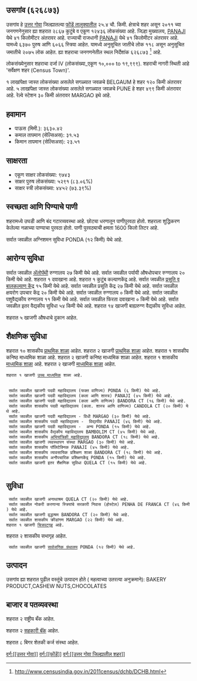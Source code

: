 {{माहितीचौकट भारतीय न्यायक्षेत्र
|प्रकार=शहर 
|जनगणना_स्थलनिर्देशांक=626873
|स्थानिक_नाव=उसगांव
|तालुका_नाव=फोंडें
|जिल्हा_नाव=उत्तर गोवा
|राज्य_नाव =गोवा
|विभाग=
|जिल्हा=[[उत्तर गोवा]]
|तालुका_नावे =[[फोंडें]]
|जवळचे_शहर =[[BELGAUM]]
|अक्षांश=
|रेखांश=
|शोधक_स्थान =right
|क्षेत्रफळ_एकूण=25.4
|उंची=
|लोकसंख्या_एकूण=12436
|लोकसंख्या_वर्ष=2011
|लोकसंख्या_घनता=489
|लोकसंख्या_पुरुष=6370
|लोकसंख्या_स्त्री=6066
|लिंग_गुणोत्तर=952
|अधिकृत_भाषा=[[कोंकणी, मराठी]]
}}

== उसगांव (६२६८७३) ==

उसगांव हे [[उत्तर गोवा जिल्हा | उत्तर गोवा]] जिल्ह्यातल्या [[फोंडें | फोंडें तालुक्यातील]] २५.४ चौ. किमी. क्षेत्राचे शहर असून २०११ च्या जनगणनेनुसार ह्या शहरात २८६७ कुटुंबे व एकूण १२४३६ लोकसंख्या आहे. जिल्हा मुख्यालय, [[PANAJI]] येथे ४१ किलोमीटर अंतरावर आहे. राज्याची राजधानी [[PANAJI]] येथे ४१ किलोमीटर अंतरावर आहे.   यामध्ये ६३७० पुरुष आणि ६०६६ स्त्रिया आहेत. यामध्ये अनुसूचित जातीचे लोक ११८ असून अनुसूचित जमातीचे २०७५ लोक आहेत. ह्या शहराचा जनगणनेतील स्थल निर्देशांक ६२६८७३  <ref>http://www.censusindia.gov.in/2011census/dchb/DCHB.html</ref> आहे.

लोकसंख्येनुसार शहराचा दर्जा IV (लोकसंख्या_एकूण १०,००० to १९,९९९).
शहराची नागरी स्थिती आहे 'सर्वेक्षण शहर (Census Town)'.

१ लाखांपेक्षा जास्त लोकसंख्या असलेले सगळ्यात जवळचे BELGAUM हे शहर  १२० किमी अंतरावर आहे. ५ लाखांपेक्षा जास्त लोकसंख्या असलेले सगळ्यात जवळचे PUNE हे शहर  ४९९ किमी अंतरावर आहे. रेल्वे स्टेशन  ३० किमी अंतरावर MARGAO इथे आहे.


== हवामान ==  
* पाऊस (मिमी.): ३६३०.४२ 
* कमाल तापमान (सेल्सिअस): ३१.५३
* किमान तापमान (सेल्सिअस): २३.५१


== साक्षरता ==  
* एकूण साक्षर लोकसंख्या: ९७४३
* साक्षर पुरुष लोकसंख्या: ५२९१ (८३.०६%)
* साक्षर स्त्री लोकसंख्या: ४४५२ (७३.३९%)


== स्वच्छता आणि पिण्याचे पाणी ==  
शहरामध्ये उघडी आणि बंद गटारव्यवस्था आहे.
छोट्या धरणातून  पाणीपुरवठा होतो. शहराला शुद्धिकरण केलेल्या नळाच्या पाण्याचा पुरवठा होतो. पाणी पुरवठ्याची क्षमता 1600 किलो लिटर आहे.

सर्वात जवळील अग्निशमन सुविधा PONDA (१२ किमी) येथे आहे.


== आरोग्य सुविधा ==
सर्वात जवळील [[अॅलोपॅथी|अ‍ॅलोपॅथी]] रुग्णालय २७ किमी येथे आहे.
सर्वात जवळील पर्यायी औषधोपचार रुग्णालय २० किमी येथे आहे.
﻿शहरात १ दवाखाना आहे.
﻿शहरात १ कुटुंब कल्याणकेंद्र आहे.
सर्वात जवळील [[प्रसूती| प्रसूति व बालकल्याण केंद्र]] १५ किमी येथे आहे.
सर्वात जवळील प्रसूति केंद्र २७ किमी येथे आहे.
सर्वात जवळील क्षयरोग उपचार केंद्र २० किमी येथे आहे.
सर्वात जवळील रुग्णालय ० किमी येथे आहे.
सर्वात जवळील पशुवैद्यकीय रुग्णालय ११ किमी येथे आहे.
सर्वात जवळील फिरता दवाखाना ० किमी येथे आहे.
सर्वात जवळील इतर वैद्यकीय सुविधा ५४ किमी येथे आहे.
शहरात १४ खाजगी बाह्यरुग्ण वैद्यकीय सुविधा आहेत.


शहरात ५ खाजगी  औषधाचे दुकान आहेत.


== शैक्षणिक सुविधा ==
शहरात १० शासकीय [[प्राथमिक शाळा]] आहेत. शहरात २ खाजगी [[प्राथमिक शाळा]] आहेत. 
﻿शहरात १ शासकीय कनिष्ठ माध्यमिक शाळा आहे. शहरात २ खाजगी कनिष्ठ माध्यमिक शाळा आहेत.  
﻿शहरात १ शासकीय [[माध्यमिक शाळा]] आहे. शहरात २ खाजगी [[माध्यमिक शाळा]] आहेत.  
 ﻿शहरात १ खाजगी [[उच्च माध्यमिक शिक्षण|उच्च माध्यमिक]] शाळा आहे.  
   
   
  सर्वात जवळील खाजगी पदवी महाविद्यालय (फक्त वाणिज्य) PONDA (६ किमी) येथे आहे.
  सर्वात जवळील खाजगी पदवी महाविद्यालय (कला आणि शास्त्र) PANAJI (४५ किमी) येथे आहे.
  सर्वात जवळील खाजगी पदवी महाविद्यालय (कला आणि वाणिज्य) BANDORA CT (१६ किमी) येथे आहे.
  सर्वात जवळील शासकीय पदवी महाविद्यालय (कला. शास्त्र आणि वाणिज्य) CANDOLA CT (२० किमी) येथे आहे.
  सर्वात जवळील खाजगी पदवी महाविद्यालय - विधी MARGAO (३० किमी) येथे आहे.
  सर्वात जवळील शासकीय पदवी महाविद्यालय -  विद्यापीठ PANAJI (४६ किमी) येथे आहे.
  सर्वात जवळील खाजगी पदवी महाविद्यालय -  अन्य PONDA (१५ किमी) येथे आहे.
  सर्वात जवळील शासकीय वैद्यकीय महाविद्यालय BAMBOLIM CT (४५ किमी) येथे आहे.
  सर्वात जवळील शासकीय [[अभियांत्रिकी|अभियांत्रिकी महाविद्यालय]] BANDORA CT (१८ किमी) येथे आहे.
  सर्वात जवळील खाजगी व्यवस्थापन संस्था MARGAO (३० किमी) येथे आहे.
  सर्वात जवळील शासकीय पॉलिटेक्निक PANAJI (४५ किमी) येथे आहे.
  सर्वात जवळील शासकीय व्यावसायिक प्रशिक्षण शाळा BANDORA CT (१८ किमी) येथे आहे.
  सर्वात जवळील शासकीय अनौपचारिक प्रशिक्षणकेंद्र PONDA (१५ किमी) येथे आहे.
  सर्वात जवळील खाजगी इतर शैक्षणिक सुविधा QUELA CT (१५ किमी) येथे आहे.
   


== सुविधा ==
  सर्वात जवळील खाजगी अनाथाश्रम QUELA CT (२० किमी) येथे आहे.
  सर्वात जवळील नोकरी करणाऱ्या स्त्रियांचे सरकारी निवास (होस्टेल) PENHA DE FRANCA CT (४६ किमी) येथे आहे.
  सर्वात जवळील खाजगी वृद्धाश्रम BANDORA CT (२० किमी) येथे आहे.
  सर्वात जवळील शासकीय क्रीडांगण MARGAO (२२ किमी) येथे आहे.
 ﻿शहरात १ खाजगी [[चित्रपटगृह]] आहे.  
शहरात २ शासकीय सभागृह आहेत.   
  सर्वात जवळील खाजगी [[सार्वजनिक ग्रंथालय]] PONDA (१२ किमी) येथे आहे.


== उत्पादन ==
उसगांव ह्या शहरात पुढील वस्तूंचे उत्पादन होते ( महत्वाच्या उतरत्या अनुक्रमाने): BAKERY PRODUCT,CASHEW NUTS,CHOCOLATES


== बाजार व पतव्यवस्था ==
शहरात २ राष्ट्रीय बँक आहेत.

शहरात २ [[सहकारी संस्था|सहकारी बॅंक]] आहेत.

शहरात ८ बिगर शेतकी कर्ज संस्था आहेत.



[[वर्ग:[[उत्तर गोवा]]]]
[[वर्ग:[[फोंडें]]]]
[[वर्ग:[[उत्तर गोवा जिल्ह्यातील शहर]]]]


{{संदर्भनोंदी}}
 


